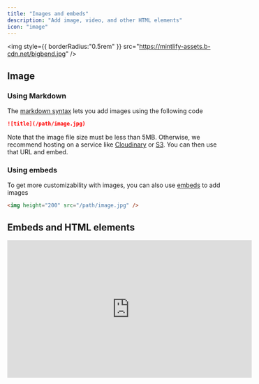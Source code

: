 ```yaml
---
title: "Images and embeds"
description: "Add image, video, and other HTML elements"
icon: "image"
---
```


<img
  style={{ borderRadius:"0.5rem" }}
  src="https://mintlify-assets.b-cdn.net/bigbend.jpg"
/>

## Image

### Using Markdown

The [markdown syntax](https://www.markdownguide.org/basic-syntax/#images) lets you add images using the following code

```md
![title](/path/image.jpg)
```

Note that the image file size must be less than 5MB. Otherwise, we recommend hosting on a service like [Cloudinary](https://cloudinary.com/) or [S3](https://aws.amazon.com/s3/). You can then use that URL and embed.

### Using embeds

To get more customizability with images, you can also use [embeds](/writing-content/embed) to add images

```html
<img height="200" src="/path/image.jpg" />
```

## Embeds and HTML elements

<iframe width="560" height="315" src="https://www.youtube.com/embed/4KzFe50RQkQ" title="YouTube video player" frameBorder="0" allow="accelerometer; autoplay; clipboard-write; encrypted-media; gyroscope; picture-in-picture" allowFullScreen style={{ width:"100%",borderRadius:"0.5rem" }} />

<br />

<Tip>
  Mintlify supports [HTML tags in Markdown](https://www.markdownguide.org/basic-syntax/#html). This is helpful if you prefer HTML tags to Markdown syntax, and lets you create documentation with infinite flexibility.
</Tip>

### iFrames

Loads another HTML page within the document. Most commonly used for embedding videos.

```html
<iframe src="https://www.youtube.com/embed/4KzFe50RQkQ"> </iframe>
```

| | | |
| --- | --- | --- |
| | | |
| | | |
| | | |

```

<table>
    <thead>
        <tr>
            <th colspan="1" rowspan="1">
                <strong>限制项</strong>
                <br/>
            </th>
            <th colspan="1" rowspan="1">
                <strong>限制值</strong>
                <br/>
            </th>
            <th colspan="1" rowspan="1">
                <strong>说明</strong>
                <br/>
            </th>
        </tr>
    </thead>
    <tbody>
        <tr>
            <td colspan="1" rowspan="1">
                单环境内允许的产品实例总数量
                <br/>
            </td>
            <td colspan="1" rowspan="1">
                参考订阅计划版本约束
                <br/>
            </td>
            <td colspan="1" rowspan="2">
                如当前限制有不满足，通过工单寻求帮助
                <a href="/docs/zh/automq-cloud/support/obtaining-services">获取人工服务▸</a>
                 。
                <br/>
            </td>
        </tr>
        <tr>
            <td colspan="1" rowspan="1">
                单环境内成员账号数量
                <br/>
            </td>
            <td colspan="1" rowspan="1">
                100 个
                <br/>
            </td>
        </tr>
    </tbody>
</table>
```